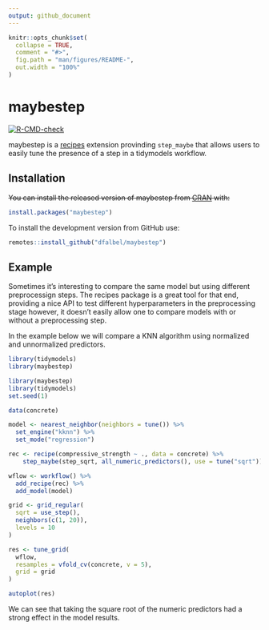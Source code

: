 ```yaml
---
output: github_document
---
```


<!-- README.md is generated from README.Rmd. Please edit that file -->

```r
knitr::opts_chunk$set(
  collapse = TRUE,
  comment = "#>",
  fig.path = "man/figures/README-",
  out.width = "100%"
)
```

# maybestep

<!-- badges: start -->

[![R-CMD-check](https://github.com/dfalbel/maybestep/workflows/R-CMD-check/badge.svg)](https://github.com/dfalbel/maybestep/actions)
<!-- badges: end -->

maybestep is a [recipes](https://recipes.tidymodels.org) extension provinding `step_maybe` that allows users to easily tune the presence of a step in a tidymodels workflow.

## Installation

~~You can install the released version of maybestep from [CRAN](https://CRAN.R-project.org) with:~~

``` r
install.packages("maybestep")
```

To install the development version from GitHub use:

``` r
remotes::install_github("dfalbel/maybestep")
```

## Example

Sometimes it's interesting to compare the same model but using different preprocessign steps. The recipes package is a great tool for that end, providing a nice API to test different hyperparameters in the preprocessing stage however, it doesn't easily allow one to compare models with or without a preprocessing step. 

In the example below we will compare a KNN algorithm using normalized and unnormalized predictors.

```r
library(tidymodels)
library(maybestep)
```

```r
library(maybestep)
library(tidymodels)
set.seed(1)

data(concrete)

model <- nearest_neighbor(neighbors = tune()) %>%
  set_engine("kknn") %>%
  set_mode("regression")

rec <- recipe(compressive_strength ~ ., data = concrete) %>%
    step_maybe(step_sqrt, all_numeric_predictors(), use = tune("sqrt"))

wflow <- workflow() %>% 
  add_recipe(rec) %>% 
  add_model(model)

grid <- grid_regular(
  sqrt = use_step(),
  neighbors(c(1, 20)),
  levels = 10
)

res <- tune_grid(
  wflow,
  resamples = vfold_cv(concrete, v = 5),
  grid = grid
)

autoplot(res)
```

We can see that taking the square root of the numeric predictors had a strong effect in the model results.
